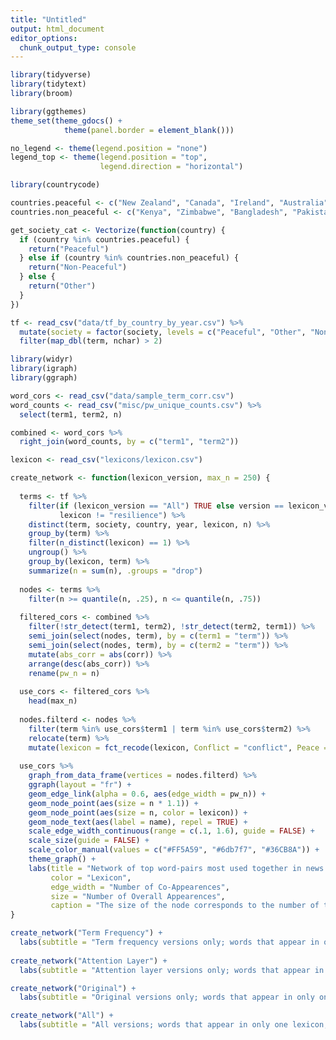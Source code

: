 ```yaml
---
title: "Untitled"
output: html_document
editor_options: 
  chunk_output_type: console
---
```


```r
library(tidyverse)
library(tidytext)
library(broom)

library(ggthemes)
theme_set(theme_gdocs() + 
            theme(panel.border = element_blank())) 

no_legend <- theme(legend.position = "none")
legend_top <- theme(legend.position = "top", 
                    legend.direction = "horizontal")
```

```r
library(countrycode)

countries.peaceful <- c("New Zealand", "Canada", "Ireland", "Australia", "United Kingdom", "Singapore")
countries.non_peaceful <- c("Kenya", "Zimbabwe", "Bangladesh", "Pakistan", "Nigeria", "Tanzania")

get_society_cat <- Vectorize(function(country) {
  if (country %in% countries.peaceful) {
    return("Peaceful")
  } else if (country %in% countries.non_peaceful) {
    return("Non-Peaceful")
  } else {
    return("Other")
  }
})

tf <- read_csv("data/tf_by_country_by_year.csv") %>%
  mutate(society = factor(society, levels = c("Peaceful", "Other", "Nonpeaceful"))) %>%
  filter(map_dbl(term, nchar) > 2)
```

```r
library(widyr)
library(igraph)
library(ggraph)

word_cors <- read_csv("data/sample_term_corr.csv")
word_counts <- read_csv("misc/pw_unique_counts.csv") %>%
  select(term1, term2, n)

combined <- word_cors %>%
  right_join(word_counts, by = c("term1", "term2"))

lexicon <- read_csv("lexicons/lexicon.csv")
```


```r
create_network <- function(lexicon_version, max_n = 250) {
  
  terms <- tf %>%
    filter(if (lexicon_version == "All") TRUE else version == lexicon_version,
           lexicon != "resilience") %>%
    distinct(term, society, country, year, lexicon, n) %>%
    group_by(term) %>%
    filter(n_distinct(lexicon) == 1) %>%
    ungroup() %>%
    group_by(lexicon, term) %>%
    summarize(n = sum(n), .groups = "drop")
  
  nodes <- terms %>%
    filter(n >= quantile(n, .25), n <= quantile(n, .75))
  
  filtered_cors <- combined %>%
    filter(!str_detect(term1, term2), !str_detect(term2, term1)) %>%
    semi_join(select(nodes, term), by = c(term1 = "term")) %>%
    semi_join(select(nodes, term), by = c(term2 = "term")) %>%
    mutate(abs_corr = abs(corr)) %>%
    arrange(desc(abs_corr)) %>%
    rename(pw_n = n)
  
  use_cors <- filtered_cors %>%
    head(max_n)
  
  nodes.filterd <- nodes %>%
    filter(term %in% use_cors$term1 | term %in% use_cors$term2) %>%
    relocate(term) %>%
    mutate(lexicon = fct_recode(lexicon, Conflict = "conflict", Peace = "peace"))
  
  use_cors %>%
    graph_from_data_frame(vertices = nodes.filterd) %>%
    ggraph(layout = "fr") +
    geom_edge_link(alpha = 0.6, aes(edge_width = pw_n)) +
    geom_node_point(aes(size = n * 1.1)) +
    geom_node_point(aes(size = n, color = lexicon)) +
    geom_node_text(aes(label = name), repel = TRUE) +
    scale_edge_width_continuous(range = c(.1, 1.6), guide = FALSE) + 
    scale_size(guide = FALSE) + 
    scale_color_manual(values = c("#FF5A59", "#6db7f7", "#36CB8A")) + 
    theme_graph() + 
    labs(title = "Network of top word-pairs most used together in news articles",
         color = "Lexicon", 
         edge_width = "Number of Co-Appearences",
         size = "Number of Overall Appearences",
         caption = "The size of the node corresponds to the number of times of that term appears; the width of the edge corresponds to the number of times the two terms connected by it appear together.")
}

create_network("Term Frequency") + 
  labs(subtitle = "Term frequency versions only; words that appear in only one lexicon; very rare and common words removed. \nCo-appearence counts from sample of 250,000 articles")
  
create_network("Attention Layer") + 
  labs(subtitle = "Attention layer versions only; words that appear in only one lexicon; very rare and common words removed. \nCo-appearence counts from sample of 250,000 articles")

create_network("Original") + 
  labs(subtitle = "Original versions only; words that appear in only one lexicon; very rare and common words removed. \nCo-appearence counts from sample of 250,000 articles")

create_network("All") + 
  labs(subtitle = "All versions; words that appear in only one lexicon; very rare and common words removed. \nCo-appearence counts from sample of 250,000 articles")
```


